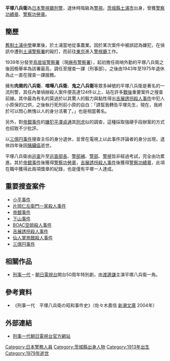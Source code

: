 {{japanese|japanese=平塚 八兵衛|kana=ひらつか はちべえ|romaji=Hiratsuka Hachibei}}
'''平塚八兵衛'''{{BD|1913年|9月22日|1979年|10月30日}}為[[日本|日本]][[警視廳|警視廳]][[刑警|刑警]]，退休時階級為[[警視|警視]]。[[茨城縣|茨城縣]][[土浦市|土浦市]]出身，曾獲[[警察功績章|警察功績章]]、[[警察功勞章|警察功勞章]]。

==簡歷==
[[舊制中學校_(日本)|舊制]][[茨城縣立土浦第一高等學校|土浦中學]]畢業後，於土浦當地從事農業。因於某次案件中被誤認為嫌犯，在偵訊中遭到[[土浦警察署|土浦警察署]]的毆打，而前往[[東京|東京]]進入[[警視廳|警視廳]]工作。

1939年分發至[[麻布警察署|鳥居坂警察署]]（現[[麻布警察署|麻布警察署]]），起初擔任崗哨外勤的平塚八兵衛之後因檢舉率為該署最高，調任至搜查一課（刑事部）。之後由1943年至1975年退休為止一直在搜查一課服務。

擁有'''肉屑的八兵衛'''、'''喧嘩八兵衛'''、'''鬼之八兵衛'''等眾多綽號的平塚八兵衛是著名的一流刑警，其任內單偵辦殺人案件便高達124件以上，站在許多[[戰後|戰後]]重要案件之搜查前線。其中最為有名的莫過於以其驚人的毅力與黏性得出[[吉展誘拐殺人事件|吉展誘拐殺人事件]]中犯人小原保的口供，之後執行死刑前小原的自白：「請幫我轉告平塚先生，現在，我終於可以問心無愧以人的身分活著了。」也是相當著名。

另外，對[[帝銀事件|帝銀事件]]的[[嫌犯|嫌犯]][[平澤貞通|平澤貞通]]其[[刑訊逼供|刑求]]似的調查，這種採取強硬手段辦案的方式也招致不少批評。

以[[三億円事件|三億円事件]]搜查主任的身分退休，並曾在電視上以此事件評論者的身分出現，退休四年後因[[胰臟癌|胰臟癌]]逝世。

平塚八兵衛由[[巡查|巡查]]升至[[巡查部長|巡查部長]]、[[警部補|警部補]]、[[警部|警部]]、[[警視|警視]]皆非經過考試，完全由功累進。其於[[帝銀事件|帝銀事件]]後獲得[[警察功勞章|警察功勞章]]，[[吉展誘拐殺人事件|吉展誘拐殺人事件]]後獲得[[警察功績章|警察功績章]]，此項在職中獲得此兩項獎章的紀錄，也是僅有平塚一人達成。

==重要搜查案件==
*[[小平事件|小平事件]]
*[[片岡仁左衛門一家殺人事件|片岡仁左衛門一家殺人事件]]
*[[帝銀事件|帝銀事件]]
*[[下山事件|下山事件]]
*[https://ja.wikipedia.org/wiki/BOAC%E3%82%B9%E3%83%81%E3%83%A5%E3%83%AF%E3%83%BC%E3%83%87%E3%82%B9%E6%AE%BA%E4%BA%BA%E4%BA%8B%E4%BB%B6 BOAC空姐殺人事件] {{Wayback|url=https://ja.wikipedia.org/wiki/BOAC%E3%82%B9%E3%83%81%E3%83%A5%E3%83%AF%E3%83%BC%E3%83%87%E3%82%B9%E6%AE%BA%E4%BA%BA%E4%BA%8B%E4%BB%B6 |date=20161010200425 }}
*[[吉展誘拐殺人事件|吉展誘拐殺人事件]]
*[[仙人掌旅館殺人事件|仙人掌旅館殺人事件]]
*[[三億円事件|三億円事件]]

==相關作品==
*[[刑事一代|刑事一代]] – [[朝日電視台|朝日電視台]]開台50周年特別劇，由[[渡邊謙|渡邊謙]]主演平塚八兵衛一角。

==參考資料==
*《刑事一代　平塚八兵衛の昭和事件史》（佐々木嘉信 [[新潮文庫|新潮文庫]] 2004年）

==外部連結==
*[https://web.archive.org/web/20081011114752/http://www.tv-asahi.co.jp/ichidai/  刑事一代朝日電視台官方網站]
{{DEFAULTSORT:Hiratsuka Hachibe}}
[[Category:日本警務人員|Category:日本警務人員]]
[[Category:茨城縣出身人物|Category:茨城縣出身人物]]
[[Category:1913年出生|Category:1913年出生]]
[[Category:1979年逝世|Category:1979年逝世]]